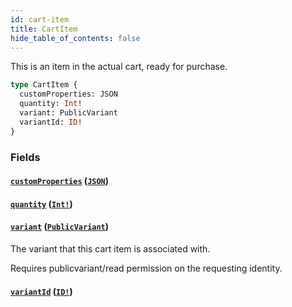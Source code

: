 ```yaml
---
id: cart-item
title: CartItem
hide_table_of_contents: false
---
```



This is an item in the actual cart, ready for purchase.

```graphql
type CartItem {
  customProperties: JSON
  quantity: Int!
  variant: PublicVariant
  variantId: ID!
}
```


### Fields

#### [`customProperties`](#) ([`JSON`](/demand/api/graphql-storefront/reference/scalars/json))




#### [`quantity`](#) ([`Int!`](/demand/api/graphql-storefront/reference/scalars/int))




#### [`variant`](#) ([`PublicVariant`](/demand/api/graphql-storefront/reference/objects/public-variant))

The variant that this cart item is associated with.
            
Requires publicvariant/read permission on the requesting identity.


#### [`variantId`](#) ([`ID!`](/demand/api/graphql-storefront/reference/scalars/id))






